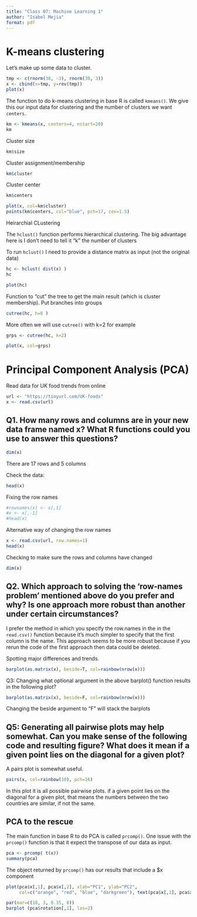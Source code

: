 ```yaml
---
title: "Class 07: Machine Learning 1"
author: "Isabel Mejia"
format: pdf
---
```


# K-means clustering 

Let's make up some data to cluster.

```r
tmp <- c(rnorm(30, -3), rnorm(30, 3))
x <- cbind(x=tmp, y=rev(tmp))
plot(x)
```


The function to do k-means clustering in base R is called `kmeans()`. We give this our input data for clustering and the number of clusters we want `centers`.


```r
km <- kmeans(x, centers=4, nstart=20)
km
```

Cluster size
```r
km$size
```

Cluster assignment/membership

```r
km$cluster
```

Cluster center

```r
km$centers
```

```r
plot(x, col=km$cluster)
points(km$centers, col="blue", pch=17, cex=1.5)
```

Heirarchial CLustering

The `hclust()` function performs hierarchical clustering. The big advantage here is I don't need to tell it "k" the number of clusters 

To run `hclust()` I need to provide a distance matrix as input (not the original data)

```r
hc <- hclust( dist(x) )
hc
```

```r
plot(hc)
```

Function to "cut" the tree to get the main result (which is cluster membership).
Put branches into groups

```r
cutree(hc, h=8 )
```

More often we will use `cutree()` with k=2 for example

```r
grps <- cutree(hc, k=2)
```

```r
plot(x, col=grps)
```

# Principal Component Analysis (PCA)

Read data for UK food trends from online

```r
url <- "https://tinyurl.com/UK-foods"
x <- read.csv(url)
```

## Q1. How many rows and columns are in your new data frame named x? What R functions could you use to answer this questions?

```r
dim(x)
```
There are 17 rows and 5 columns

Check the data:
```r
head(x)
```
Fixing the row names

```r
#rownames(x) <- x[,1]
#x <- x[,-1]
#head(x)
```


Alternative way of changing the row names

```r
x <- read.csv(url, row.names=1)
head(x)
```
Checking to make sure the rows and columns have changed

```r
dim(x)
```

## Q2. Which approach to solving the ‘row-names problem’ mentioned above do you prefer and why? Is one approach more robust than another under certain circumstances?

I prefer the method in which you specify the row.names in the in the `read.csv()` function because it's much simpler to specify that the first column is the name. This approach seems to be more robust because if you rerun the code of the first approach then data could be deleted.

Spotting major differences and trends.

```r
barplot(as.matrix(x), beside=T, col=rainbow(nrow(x)))
```

Q3: Changing what optional argument in the above barplot() function results in the following plot?


```r
barplot(as.matrix(x), beside=F, col=rainbow(nrow(x)))
```

Changing the beside argument to "F" will stack the barplots

## Q5: Generating all pairwise plots may help somewhat. Can you make sense of the following code and resulting figure? What does it mean if a given point lies on the diagonal for a given plot?

A pairs plot is somewhat useful.  
```r
pairs(x, col=rainbow(10), pch=16)
```
In this plot it is all possible pairwise plots. if a given point lies on the diagonal for a given plot, that means the numbers between the two countries are similar, if not the same.

## PCA to the rescue

The main function in base R to do PCA is called `prcomp()`. One issue with the `prcomp()` function is that it expect the transpose of our data as input.

```r
pca <- prcomp( t(x))
summary(pca)
```

The object returned by `prcomp()` has our results that include a $x component

```r
plot(pca$x[,1], pca$x[,2], xlab="PC1", ylab="PC2", 
     col=c("orange", "red", "blue", "darkgreen"), text(pca$x[,1], pca$x[,2], colnames(x), col=c("orange", "red", "blue", "darkgreen")))

```

```r
par(mar=c(10, 3, 0.35, 0))
barplot (pca$rotation[,1], las=2)
```

